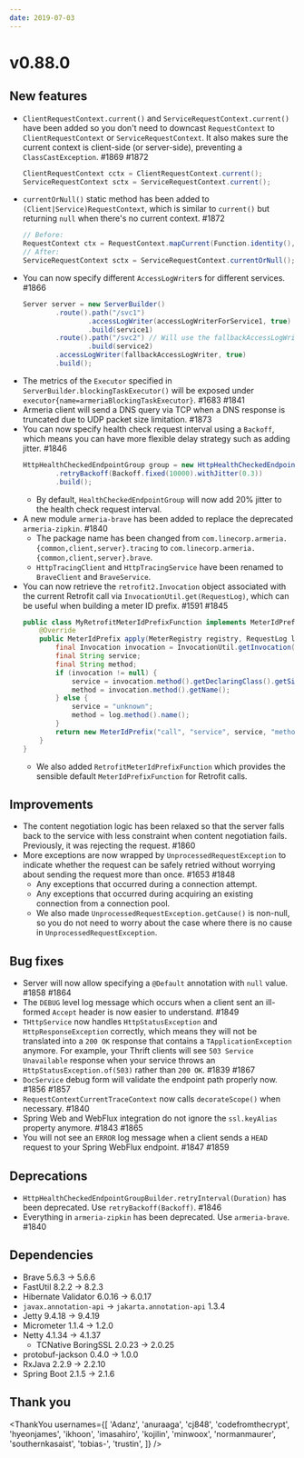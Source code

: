 ```yaml
---
date: 2019-07-03
---
```


# v0.88.0

## New features

- `ClientRequestContext.current()` and `ServiceRequestContext.current()` have been added so you don't need to downcast `RequestContext` to `ClientRequestContext` or `ServiceRequestContext`. It also makes sure the current context is client-side (or server-side), preventing a `ClassCastException`. #1869 #1872
  ```java
  ClientRequestContext cctx = ClientRequestContext.current();
  ServiceRequestContext sctx = ServiceRequestContext.current();
  ```
- `currentOrNull()` static method has been added to `(Client|Service)RequestContext`, which is similar to `current()` but returning `null` when there's no current context. #1872
  ```java
  // Before:
  RequestContext ctx = RequestContext.mapCurrent(Function.identity(), null);
  // After:
  ServiceRequestContext sctx = ServiceRequestContext.currentOrNull();
  ```
- You can now specify different `AccessLogWriter`s for different services. #1866
  ```java
  Server server = new ServerBuilder()
          .route().path("/svc1")
                  .accessLogWriter(accessLogWriterForService1, true)
                  .build(service1)
          .route().path("/svc2") // Will use the fallbackAccessLogWriter.
                  .build(service2)
          .accessLogWriter(fallbackAccessLogWriter, true)
          .build();
  ```
- The metrics of the `Executor` specified in `ServerBuilder.blockingTaskExecutor()` will be exposed under `executor{name=armeriaBlockingTaskExecutor}`. #1683 #1841
- Armeria client will send a DNS query via TCP when a DNS response is truncated due to UDP packet size limitation. #1873
- You can now specify health check request interval using a `Backoff`, which means you can have more flexible delay strategy such as adding jitter. #1846
  ```java
  HttpHealthCheckedEndpointGroup group = new HttpHealthCheckedEndpointGroup(...)
          .retryBackoff(Backoff.fixed(10000).withJitter(0.3))
          .build();
  ```
  - By default, `HealthCheckedEndpointGroup` will now add 20% jitter to the health check request interval.
- A new module `armeria-brave` has been added to replace the deprecated `armeria-zipkin`. #1840
  - The package name has been changed from `com.linecorp.armeria.{common,client,server}.tracing` to `com.linecorp.armeria.{common,client,server}.brave`.
  - `HttpTracingClient` and `HttpTracingService` have been renamed to `BraveClient` and `BraveService`.
- You can now retrieve the `retrofit2.Invocation` object associated with the current Retrofit call via `InvocationUtil.get(RequestLog)`, which can be useful when building a meter ID prefix. #1591 #1845
  ```java
  public class MyRetrofitMeterIdPrefixFunction implements MeterIdPrefixFunction {
      @Override
      public MeterIdPrefix apply(MeterRegistry registry, RequestLog log) {
          final Invocation invocation = InvocationUtil.getInvocation(log);
          final String service;
          final String method;
          if (invocation != null) {
              service = invocation.method().getDeclaringClass().getSimpleName();
              method = invocation.method().getName();
          } else {
              service = "unknown";
              method = log.method().name();
          }
          return new MeterIdPrefix("call", "service", service, "method", method);
      }
  }
  ```
  - We also added `RetrofitMeterIdPrefixFunction` which provides the sensible default `MeterIdPrefixFunction` for Retrofit calls.

## Improvements

- The content negotiation logic has been relaxed so that the server falls back to the service with less constraint when content negotiation fails. Previously, it was rejecting the request. #1860
- More exceptions are now wrapped by `UnprocessedRequestException` to indicate whether the request can be safely retried without worrying about sending the request more than once. #1653 #1848
  - Any exceptions that occurred during a connection attempt.
  - Any exceptions that occurred during acquiring an existing connection from a connection pool.
  - We also made `UnprocessedRequestException.getCause()` is non-null, so you do not need to worry about the case where there is no cause in `UnprocessedRequestException`.

## Bug fixes

- Server will now allow specifying a `@Default` annotation with `null` value. #1858 #1864
- The `DEBUG` level log message which occurs when a client sent an ill-formed `Accept` header is now easier to understand. #1849
- `THttpService` now handles `HttpStatusException` and `HttpResponseException` correctly, which means they will not be translated into a `200 OK` response that contains a `TApplicationException` anymore. For example, your Thrift clients will see `503 Service Unavailable` response when your service throws an `HttpStatusException.of(503)` rather than `200 OK`. #1839 #1867
- `DocService` debug form will validate the endpoint path properly now. #1856 #1857
- `RequestContextCurrentTraceContext` now calls `decorateScope()` when necessary. #1840
- Spring Web and WebFlux integration do not ignore the `ssl.keyAlias` property anymore. #1843 #1865
- You will not see an `ERROR` log message when a client sends a `HEAD` request to your Spring WebFlux endpoint. #1847 #1859

## Deprecations

- `HttpHealthCheckedEndpointGroupBuilder.retryInterval(Duration)` has been deprecated. Use `retryBackoff(Backoff)`. #1846
- Everything in `armeria-zipkin` has been deprecated. Use `armeria-brave`. #1840

## Dependencies

- Brave 5.6.3 -> 5.6.6
- FastUtil 8.2.2 -> 8.2.3
- Hibernate Validator 6.0.16 -> 6.0.17
- `javax.annotation-api` -> `jakarta.annotation-api` 1.3.4
- Jetty 9.4.18 -> 9.4.19
- Micrometer 1.1.4 -> 1.2.0
- Netty 4.1.34 -> 4.1.37
  - TCNative BoringSSL 2.0.23 -> 2.0.25
- protobuf-jackson 0.4.0 -> 1.0.0
- RxJava 2.2.9 -> 2.2.10
- Spring Boot 2.1.5 -> 2.1.6

## Thank you

<ThankYou
  usernames={[
    'Adanz',
    'anuraaga',
    'cj848',
    'codefromthecrypt',
    'hyeonjames',
    'ikhoon',
    'imasahiro',
    'kojilin',
    'minwoox',
    'normanmaurer',
    'southernkasaist',
    'tobias-',
    'trustin',
  ]}
/>
